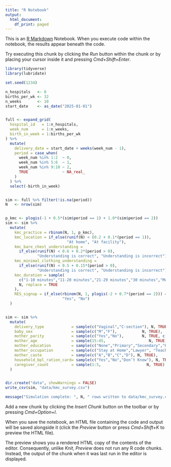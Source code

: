 ```yaml
---
title: "R Notebook"
output:
  html_document:
    df_print: paged
---
```


This is an [R Markdown](http://rmarkdown.rstudio.com) Notebook. When you execute code within the notebook, the results appear beneath the code. 

Try executing this chunk by clicking the *Run* button within the chunk or by placing your cursor inside it and pressing *Cmd+Shift+Enter*. 

```r
library(tidyverse)
library(lubridate)

set.seed(1234)

n_hospitals   <- 8
births_per_wk <- 32
n_weeks       <- 10
start_date    <- as_date("2025-01-01")


full <- expand_grid(
  hospital_id   = 1:n_hospitals,
  week_num      = 1:n_weeks,
  birth_in_week = 1:births_per_wk
) %>%
  mutate(
    delivery_date = start_date + weeks(week_num - 1),
    period = case_when(
      week_num %in% 1:2  ~ 0,
      week_num %in% 5:6  ~ 1,
      week_num %in% 9:10 ~ 2,
      TRUE               ~ NA_real_
    )
  ) %>%
  select(-birth_in_week)


sim <- full %>% filter(!is.na(period))
N   <- nrow(sim)


p_kmc <- plogis(-1 + 0.5*(sim$period == 1) + 1.0*(sim$period == 2))
sim <- sim %>%
  mutate(
    kmc_practice = rbinom(N, 1, p_kmc),
    kmc_location = if_else(runif(N) < (0.2 + 0.1*(period == 1)),
                           "At home", "At facility"),
    kmc_bare_chest_understanding =
      if_else(runif(N) < 0.6 + 0.2*(period > 0),
              "Understanding is correct", "Understanding is incorrect"),
    kmc_minimal_clothing_understanding =
      if_else(runif(N) < 0.5 + 0.15*(period > 0),
              "Understanding is correct", "Understanding is incorrect"),
    kmc_duration = sample(
      c("1-10 minutes","11-20 minutes","21-29 minutes","30 minutes","More than 30 minutes"),
      N, replace = TRUE
    ),
    RES_signup = if_else(rbinom(N, 1, plogis(-2 + 0.7*(period == 2))) == 1,
                         "Yes", "No")
  )


sim <- sim %>%
  mutate(
    delivery_type            = sample(c("Vaginal","C-section"), N, TRUE, c(0.7,0.3)),
    baby_sex                 = sample(c("M","F"),           N, TRUE),
    mother_parity            = sample(c("Yes","No"),        N, TRUE, c(0.4,0.6)),
    mother_age               = sample(15:45,                   N, TRUE),
    mother_education         = sample(c("None","Primary","Secondary","Higher"), N, TRUE, c(0.1,0.3,0.4,0.2)),
    mother_occupation        = sample(c("Stay at Home","Lawyer", "Teacher"), N, TRUE),
    mother_caste             = sample(c("A","B","C","D"), N, TRUE),
    household_bpl_ration_card= sample(c("Yes","No","Don’t Know"), N, TRUE, c(0.5,0.3,0.2)),
    caregiver_count          = sample(1:5,                    N, TRUE)
  )


dir.create("data", showWarnings = FALSE)
write_csv(sim, "data/kmc_survey.csv")

message("Simulation complete: ", N, " rows written to data/kmc_survey.csv")


```

Add a new chunk by clicking the *Insert Chunk* button on the toolbar or by pressing *Cmd+Option+I*.

When you save the notebook, an HTML file containing the code and output will be saved alongside it (click the *Preview* button or press *Cmd+Shift+K* to preview the HTML file). 

The preview shows you a rendered HTML copy of the contents of the editor. Consequently, unlike *Knit*, *Preview* does not run any R code chunks. Instead, the output of the chunk when it was last run in the editor is displayed.


